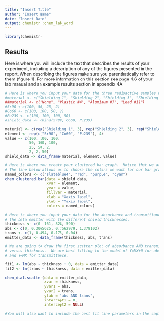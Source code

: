 ```yaml
---
title: "Insert Title"
author: "Insert Name"
date: "Insert Date"
output: chemistr::chem_lab_word
---
```



```r
library(chemistr)
```


## Results

Here is where you will include the text that describes the results of your experiment, including a description of any of the figures presented in the report.  When describing the figures make sure you parenthatically refer to them (figure 1).  For more information on this section see page 4.6 of your lab manual and an example results section in appendix 4A.

```r
# Here is where you input your data for the three radioactive samples with different shield types.  Notice, when inputing non-numeric data, the values must have parenthesis around them.  Also, notice that you should change the identity of the shields from their current names below.
#material <- c("Shielding 1", "Shielding 2", "Shielding 3", "Shielding 4")
##material <- c("None", "Plastic #4", "Aluminum #7", "Lead #11")
#Sr90 <-c(100, 50, 25, 2)
#Co60 <- c(100, 100, 50, 2)
#Pu239 <- c(100, 100, 100, 50)
#shield_data <- cbind(Sr90, Co60, Pu239)
```

```r
material <- c(rep("Shielding 1", 3), rep("Shielding 2", 3), rep("Shielding 3", 3), rep("Shielding 4", 3))
element <- rep(c("Sr90", "Co60", "Pu239"), 4)
value <- c(100, 100, 100,
           50, 100, 100,
           25, 50, 2,
           2, 2, 50)
shield_data <- data_frame(material, element, value)
```

```r
# Here is where you create your clustered bar graph.  Notice that we are clustering by element, so we can better see which shields work best for each element. This will allow you to determine the type of radioactivity each element is emitting.
# The line below allows us to choose the colors we want for our bar graph. If you want to change the colors, R colors can be found at http://www.stat.columbia.edu/~tzheng/files/Rcolor.pdf 
named_colors <- c("slateblue4", "red", "purple", "cyan")
chem_clustered.bar(data = shield_data, 
                   xvar = element,
                   yvar = value,
                   fillvar = material,
                   xlab = "Xaxis label",
                   ylab = "Yaxis label",
                   colors = named_colors)
```


```r
# Here is where you input your data for the absorbance and transmittance of 
# the beta emitter with the different shield thicknesses.
thickness <- c(0, 161, 328, 590)
abs <- c(0, 0.3065625, 0.7562979, 1.378102)
trans <- c(1, 0.494, 0.175, 0.04)
emitter_data <- data_frame(thickness, abs, trans)
```


```r
# We are going to draw the first scatter plot of absorbance AND transmittance
# versus thickness.  We are best fitting to the model of Y=MX+0 for absorbance
# and Y=MX for transmittance.

fit1 <- lm(abs ~ thickness + 0, data = emitter_data)
fit2 <- lm(trans ~ thickness, data = emitter_data)

chem_dual.scatter(data = emitter_data, 
                  xvar = thickness, 
                  yvar1 = abs,
                  yvar2 = trans,
                  ylab = "abs AND trans",
                  intercept1 = 0,
                  intercept2 = NULL)

#You will also want to include the best fit line parameters in the caption.  In order to get the slope of your fit line, run this chunk and then type > fit1$coefficients or fit2$coefficients into your console.  This will give you the slope of the best fit line and if this is a good model, include this slope and its meaning in the graph caption.  
```

